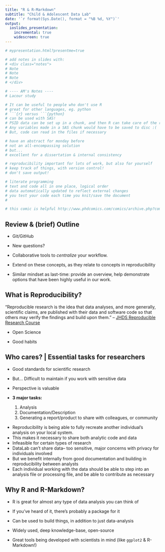 ```yaml
---
title: "R & R-Markdown"
subtitle: "Child & Adolescent Data Lab"
date: '`r format(Sys.Date(), format = "%B %d, %Y")`'
output: 
  ioslides_presentation:
    incremental: true
    widescreen: true
---
```


```r
# mypresentation.html?presentme=true

# add notes in slides with:
# <div class="notes">
# Note
# Note
# Note
# </div>

# ---- AM's Notes ----
# Lacour study

# It can be useful to people who don't use R
# great for other languages, eg. python
# ```{r} versus ```{python}
# can be used with SAS!
# PSID data can be set up in a chunk, and then R can take care of the rest.
# Any variables made in a SAS chunk would have to be saved to disc :(
# But, code can read in the files if necessary

# have an abstract for monday before
# not an all-encompassing solution
# but...
# excellent for a dissertation & internal consistency

# reproducibility important for lots of work, but also for yourself
# keep track of things, with version control!
# don't save output!

# literate programming
# text and code all in one place, logical order
# data automatically updated to reflect external changes
# you test your code each time you knit/save the document
# 

# this comic is helpful http://www.phdcomics.com/comics/archive.php?comicid=1531

```

## Review & (brief) Outline

- Git/GitHub
- New questions?
- Collaborative tools to *centralize* your workflow.

- Extend on these concepts, as they relate to concepts in reproducibility
- Similar mindset as last-time: provide an overview, help demonstrate options that have
been highly useful in our work.

## What is Reproducibility?

"Reproducible research is the idea that data analyses, and more generally, scientific claims, are published with their data and software code so that others may verify the findings and build upon them." 
  -- [JHDS Reproducible Research Course](https://www.coursera.org/course/repdata)

 - Open Science

 - Good habits

## Who cares? | Essential tasks for researchers

- Good standards for scientific research
- But... Difficult to maintain if you work with sensitive data
- Perspective is valuable

- **3 major tasks:**

  1. Analysis
  2. Documentation/Description
  3. Generating a report/product to share with colleagues, or community

<div class="notes">
- Reproducibility is being able to fully recreate another individual's analysis on your local system.
- This makes it necessary to share both analytic code and data
- Infeasible for certain types of research
- DataLab can't share data-- too sensitive, major concerns with privacy for individuals involved
- But we benefit internally from good documentation and building in reproducibility between analysts
- Each individual working with the data should be able to step into an analysis file or processing file, and be able to contribute as necessary
</div>

## 


## Why R and R-Markdown?

- R is great for almost any type of data analysis you can think of
- If you've heard of it, there's probably a package for it
- Can be used to build things, in addition to just data-analysis

- Widely used, deep knowledge-base, open-source
- Great tools being developed with scientists in mind (like `ggplot2` & R-Markdown!)

## 
